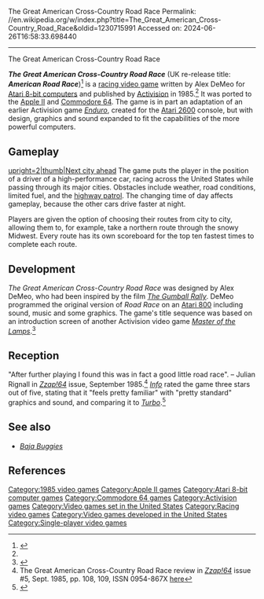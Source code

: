 The Great American Cross-Country Road Race
Permalink: //en.wikipedia.org/w/index.php?title=The_Great_American_Cross-Country_Road_Race&oldid=1230715991
Accessed on: 2024-06-26T16:58:33.698440



------
The Great American Cross-Country Road Race
{{short description|1985 video game}}
{{Infobox video game
|title = The Great American Cross-Country Road Race
|image = The_Great_American_Cross-Country_Road_Race_Cover_Art.jpg
|designer = Alex DeMeo<ref name="giantlist">{{cite web|title=The Giant List of Classic Game Programmers|url=https://dadgum.com/giantlist/|last1=Hague|first1=James}}</ref>
|developer = [[Activision]]
|publisher = Activision
|released = 1985
|genre = [[Racing video game|Racing]]
|modes = [[Single-player video game|Single-player]]
|platforms = [[Atari 8-bit]], [[Apple II]], [[Commodore 64]]
}}

'''''The Great American Cross-Country Road Race''''' (UK re-release title: '''''American Road Race''''')<ref>{{cite web|url=http://www.atarimania.com/game-atari-400-800-xl-xe-great-american-cross-country-road-race-_18763.html|website=Atari Mania|title=The Great American Cross-Country Road Race}}</ref> is a [[racing video game]] written by Alex DeMeo for [[Atari 8-bit computers]] and published by [[Activision]] in 1985.<ref name="giantlist"/> It was ported to the [[Apple II series|Apple II]] and [[Commodore 64]]. The game is in part an adaptation of an earlier Activision game ''[[Enduro (video game)|Enduro]]'', created for the [[Atari 2600]] console, but with design, graphics and sound expanded to fit the capabilities of the more powerful computers.

==Gameplay==
[[Image:Great American CC Race A800 ingame.png|upright=2|thumb|Next city ahead]]
The game puts the player in the position of a driver of a high-performance car, racing across the United States while passing through its major cities. Obstacles include weather, road conditions, limited fuel, and the [[highway patrol]]. The changing time of day affects gameplay, because the other cars drive faster at night.

Players are given the option of choosing their routes from city to city, allowing them to, for example, take a northern route through the snowy Midwest.
Every route has its own scoreboard for the top ten fastest times to complete each route.

==Development==
''The Great American Cross-Country Road Race'' was designed by Alex DeMeo, who had been inspired by the film ''[[The Gumball Rally]]''. DeMeo programmed the original version of ''Road Race'' on an [[Atari 800]] including sound, music and some graphics. The game's title sequence was based on an introduction screen of another Activision video game ''[[Master of the Lamps]]''.<ref>{{citation |year=1995 |title=Activision's Commodore 64 15 Pack |publisher=[[Activision]] |chapter=Help for Great American Cross-Country Road Race |page=Game History}}</ref>

==Reception==
{{Video game reviews
| rev1 = ''Zzap!''
| rev1Score = 77%<ref name="zzapreview"/>
| rev2 = ''Info''
| rev2Score = {{rating|3|5}}{{r|info198601}}
}}
"After further playing I found this was in fact a good little road race". – Julian Rignall in ''[[Zzap!64]]'' issue, September 1985.<ref name="zzapreview">The Great American Cross-Country Road Race review in ''[[Zzap!64]]'' issue #5, Sept. 1985, pp. 108, 109, ISSN 0954-867X [http://www.zzap64.co.uk/cgi-bin/displaypage.pl?issue=005&page=108&magazine=zzap here]</ref> ''[[Info (magazine)|Info]]'' rated the game three stars out of five, stating that it "feels pretty familiar" with "pretty standard" graphics and sound, and comparing it to ''[[Turbo (video game)|Turbo]]''.<ref name="info198601">{{Cite magazine | last=Dunnington | first=Benn | last2=Brown | first2=Mark R. | date=December 1985 – January 1986 | url=https://archive.org/stream/info-magazine-09/Info_Issue_09_1985_Dec-Jan_1986#page/n5/mode/2up | title=C-64/128 Gallery | magazine=Info | pages=4–5, 88–93 | access-date=2019-03-19}}</ref>

==See also==
* ''[[Baja Buggies]]''

==References==
{{Reflist}}

{{DEFAULTSORT:Great American Cross-Country Road Race, the}}
[[Category:1985 video games]]
[[Category:Apple II games]]
[[Category:Atari 8-bit computer games]]
[[Category:Commodore 64 games]]
[[Category:Activision games]]
[[Category:Video games set in the United States]]
[[Category:Racing video games]]
[[Category:Video games developed in the United States]]
[[Category:Single-player video games]]